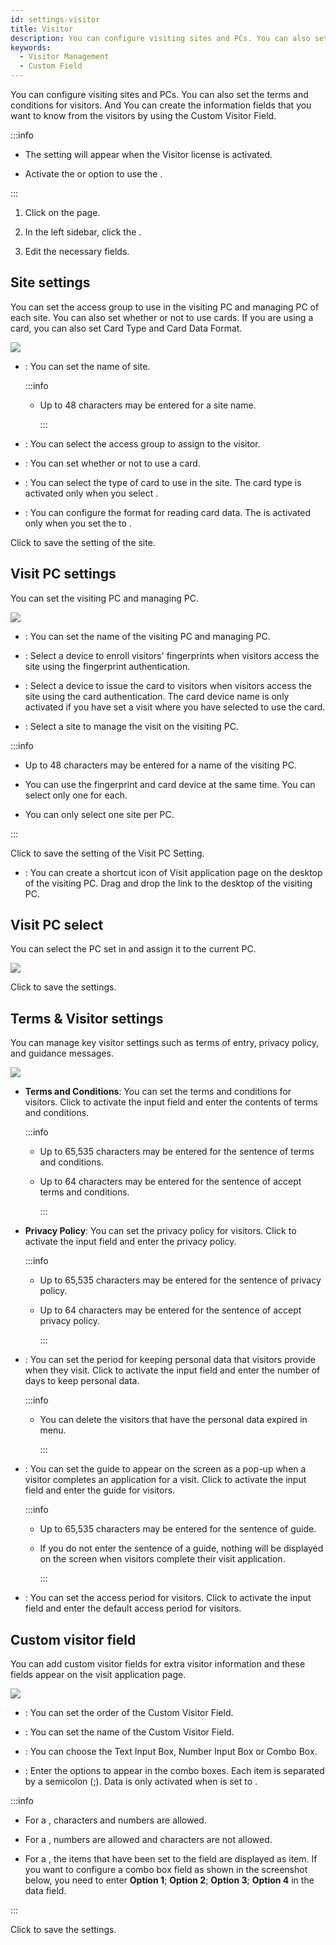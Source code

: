 ```yaml
---
id: settings-visitor
title: Visitor
description: You can configure visiting sites and PCs. You can also set the terms and conditions for visitors. And You can create the information fields that you want to know from the visitors by using the Custom Visitor Field.
keywords:
  - Visitor Management
  - Custom Field
---
```


You can configure visiting sites and PCs. You can also set the terms and conditions for visitors. And You can create the information fields that you want to know from the visitors by using the Custom Visitor Field.

:::info

* The <Cmd sid="common.visitor" product='2' /> setting will appear when the Visitor license is activated.

* Activate the <Cmd sid="setting.server.automaticUserSync" product='2' /> or <Cmd sid="setting.server.serverMatching.use" product='2' /> option to use the <Cmd sid="common.visitor" product='2' />.

:::

1. Click <Cmd sid='shell.header.setting' /> on the <Cmd sid='shell.header.launcher' /> page.

2. In the left sidebar, click the <Cmd sid="common.visitor" product='2' />.

3. Edit the necessary fields.

## Site settings

You can set the access group to use in the visiting PC and managing PC of each site. You can also set whether or not to use cards. If you are using a card, you can also set Card Type and Card Data Format.

<Image src='/img/biostarx-settings-visitor-site-settings.png' className='none' />

* <Cmd sid="setting.server.custom_field.configure.th.name" product='2' />: You can set the name of site.

    :::info

  * Up to 48 characters may be entered for a site name.

    :::

* <Cmd sid="visitor.accessGroup" product='2' />: You can select the access group to assign to the visitor.

* <Cmd sid="common.card" product='2' /> <Cmd sid="common.use" product='2' />: You can set whether or not to use a card.

* <Cmd sid="user.cardType" product='2' />: You can select the type of card to use in the site. The card type is activated only when you select <Cmd sid="common.card" product='2' /> <Cmd sid="common.use" product='2' />.

* <Cmd sid="user.cardEnrol.cardFormat" product='2' />: You can configure the format for reading card data. The <Cmd sid="user.cardEnrol.cardFormat" product='2' /> is activated only when you set the <Cmd sid="user.cardType" product='2' /> to <Cmd sid="user.cardEnrol.cardTypeWiegand" product='2' />.

Click <Cmd sid="visitor.setting.button.apply" product='2' /> to save the setting of the site.

## Visit PC settings

You can set the visiting PC and managing PC.

<Image src='/img/biostarx-settings-visitor-visit-pc-settings.png' className='none' />

* <Cmd sid="common.name" product='2' />: You can set the name of the visiting PC and managing PC.

* <Cmd sid="common.fingerPrint" product='2' /> <Cmd sid="setting.server.enrollment_device.device_name" product='2' />: Select a device to enroll visitors' fingerprints when visitors access the site using the fingerprint authentication.

* <Cmd sid="common.card" product='2' /> <Cmd sid="setting.server.enrollment_device.device_name" product='2' />: Select a device to issue the card to visitors when visitors access the site using the card authentication. The card device name is only activated if you have set a visit where you have selected to use the card.

* <Cmd sid="visitor.site" product='2' />: Select a site to manage the visit on the visiting PC.

:::info

* Up to 48 characters may be entered for a name of the visiting PC.

* You can use the fingerprint and card device at the same time. You can select only one for each.

* You can only select one site per PC.

:::

Click <Cmd sid="visitor.setting.button.apply" product='2' /> to save the setting of the Visit PC Setting.

* <Cmd sid="visitor.link.visitPCKIOSK" product='2' />: You can create a shortcut icon of Visit application page on the desktop of the visiting PC. Drag and drop the link to the desktop of the visiting PC.

## Visit PC select

You can select the PC set in <Cmd sid="visitor.pc.setting" product='2' /> and assign it to the current PC.

<Image src='/img/biostarx-settings-visitor-visit-pc-select.png' className='none' />

Click <Cmd sid="visitor.setting.button.apply" product='2' /> to save the settings.

## Terms & Visitor settings

You can manage key visitor settings such as terms of entry, privacy policy, and guidance messages.

<Image src='/img/biostarx-settings-visitor-terms-visitor-settings.png' className='none' />

* **Terms and Conditions**: You can set the terms and conditions for visitors. Click <IcEdit /> to activate the input field and enter the contents of terms and conditions.

    :::info

  * Up to 65,535 characters may be entered for the sentence of terms and conditions.

  * Up to 64 characters may be entered for the sentence of accept terms and conditions.

    :::

* **Privacy Policy**: You can set the privacy policy for visitors. Click <IcEdit /> to activate the input field and enter the privacy policy.

    :::info

  * Up to 65,535 characters may be entered for the sentence of privacy policy.

  * Up to 64 characters may be entered for the sentence of accept privacy policy.

    :::

* <Cmd sid="visitor.periodKeepSensitive" product='2' />: You can set the period for keeping personal data that visitors provide when they visit. Click <IcEdit /> to activate the input field and enter the number of days to keep personal data.

    :::info

  * You can delete the visitors that have the personal data expired in <Cmd sid="common.visitor" product='2' /> menu.

    :::

* <Cmd sid="visitor.guideAfterRegister" product='2' />: You can set the guide to appear on the screen as a pop-up when a visitor completes an application for a visit. Click <IcEdit /> to activate the input field and enter the guide for visitors.

    :::info

  * Up to 65,535 characters may be entered for the sentence of guide.

  * If you do not enter the sentence of a guide, nothing will be displayed on the screen when visitors complete their visit application.

    :::

* <Cmd sid="visitor.defaultActivePeriod" product='2' />: You can set the access period for visitors. Click <IcEdit /> to activate the input field and enter the default access period for visitors.

## Custom visitor field

You can add custom visitor fields for extra visitor information and these fields appear on the visit application page.

<Image src='/img/biostarx-settings-visitor-custom-visitor-field.png' className='none' />

* <Cmd sid="setting.server.custom_field.configure.th.order" product='2' />: You can set the order of the Custom Visitor Field.

* <Cmd sid="setting.server.custom_field.configure.th.name" product='2' />: You can set the name of the Custom Visitor Field.

* <Cmd sid="setting.server.custom_field.configure.th.type" product='2' />: You can choose the Text Input Box, Number Input Box or Combo Box.

* <Cmd sid="setting.server.custom_field.configure.th.data" product='2' />: Enter the options to appear in the combo boxes. Each item is separated by a semicolon (;). Data is only activated when <Cmd sid="setting.server.custom_field.configure.th.type" product='2' /> is set to <Cmd sid="setting.server.custom_field.type.combobox" product='2' />.

:::info

* For a <Cmd sid="setting.server.custom_field.type.textbox" product='2' />, characters and numbers are allowed.

* For a <Cmd sid="setting.server.custom_field.type.numericbox" product='2' />, numbers are allowed and characters are not allowed.

* For a <Cmd sid="setting.server.custom_field.type.combobox" product='2' />, the items that have been set to the field are displayed as item. If you want to configure a combo box field as shown in the screenshot below, you need to enter **Option 1**; **Option 2**; **Option 3**; **Option 4** in the data field.

:::

Click <Cmd sid="visitor.setting.button.apply" product='2' /> to save the settings.
